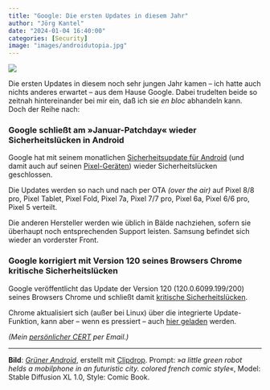 ```yaml
---
title: "Google: Die ersten Updates in diesem Jahr"
author: "Jörg Kantel"
date: "2024-01-04 16:40:00"
categories: [Security]
image: "images/androidutopia.jpg"
---
```


[![](images/androidutopia-b.jpg)](https://www.flickr.com/photos/schockwellenreiter/53378209665/)

Die ersten Updates in diesem noch sehr jungen Jahr kamen -- ich hatte auch nichts anderes erwartet -- aus dem Hause Google. Dabei trudelten beide so zeitnah hintereinander bei mir ein, daß ich sie *en bloc* abhandeln kann. Doch der Reihe nach:

### Google schließt am »Januar-Patchday« wieder Sicherheitslücken in Android

Google hat mit seinem monatlichen [Sicherheitsupdate für Android](https://source.android.com/docs/security/bulletin/2024-01-01?hl=de) (und damit auch auf seinen [Pixel-Geräten](https://source.android.com/docs/security/bulletin/pixel/2024-01-01?hl=de)) wieder  Sicherheitslücken geschlossen.

Die Updates werden so nach und nach per OTA *(over the air)* auf Pixel 8/8 pro, Pixel Tablet, Pixel Fold, Pixel 7a, Pixel 7/7 pro, Pixel 6a, Pixel 6/6 pro, Pixel 5 verteilt.

Die anderen Hersteller werden wie üblich in Bälde nachziehen, sofern sie überhaupt noch entsprechenden Support leisten. Samsung  befindet sich wieder an vorderster Front.

### Google korrigiert mit Version 120 seines Browsers Chrome kritische Sicherheitslücken

Google veröffentlicht das Update der Version 120 (120.0.6099.199/200) seines Browsers Chrome und schließt damit [kritische Sicherheitslücken](https://chromereleases.googleblog.com/2024/01/stable-channel-update-for-desktop.html).

Chrome aktualisiert sich (außer bei Linux) über die integrierte Update-Funktion, kann aber -- wenn es pressiert -- auch [hier geladen](https://www.google.com/intl/de/chrome/browser/) werden.

*(Mein [persönlicher CERT](http://www.gwdg.de/~mreiman1/) per Email.)*

---

**Bild**: *[Grüner Android](https://www.flickr.com/photos/schockwellenreiter/53378209665/)*, erstellt mit [Clipdrop](https://clipdrop.co/stable-diffusion). Prompt: »*a little green robot helds a mobilphone in an futuristic city. colored french comic style*«,
Model: Stable Diffusion XL 1.0, Style: Comic Book.
